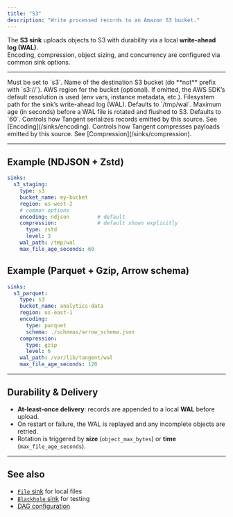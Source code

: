 ```yaml
---
title: "S3"
description: "Write processed records to an Amazon S3 bucket."
---
```


The **S3 sink** uploads objects to S3 with durability via a local **write-ahead log (WAL)**.  
Encoding, compression, object sizing, and concurrency are configured via common sink options.

---

<ParamField path="type" type="string" required>
Must be set to `s3`.
</ParamField>

<ParamField path="bucket_name" type="string" required>
Name of the destination S3 bucket (do **not** prefix with `s3://`).
</ParamField>

<ParamField path="region" type="string">
AWS region for the bucket (optional).  
If omitted, the AWS SDK’s default resolution is used (env vars, instance metadata, etc.).
</ParamField>

<ParamField path="wal_path" type="string">
Filesystem path for the sink’s write-ahead log (WAL).  
Defaults to `/tmp/wal`.
</ParamField>

<ParamField path="max_file_age_seconds" type="int">
Maximum age (in seconds) before a WAL file is rotated and flushed to S3.  
Defaults to `60`.
</ParamField>
<ParamField path="encoding" type="object">
Controls how Tangent serializes records emitted by this source. See [Encoding](/sinks/encoding).
</ParamField>

<ParamField path="compression" type="object">
Controls how Tangent compresses payloads emitted by this source. See [Compression](/sinks/compression).
</ParamField>

---

## Example (NDJSON + Zstd)

```yaml tangent.yaml icon=upload
sinks:
  s3_staging:
    type: s3
    bucket_name: my-bucket
    region: us-west-2
    # common options
    encoding: ndjson         # default
    compression:             # default shown explicitly
      type: zstd
      level: 3
    wal_path: /tmp/wal
    max_file_age_seconds: 60
```

## Example (Parquet + Gzip, Arrow schema)

```yaml tangent.yaml icon=upload
sinks:
  s3_parquet:
    type: s3
    bucket_name: analytics-data
    region: us-east-1
    encoding:
      type: parquet
      schema: ./schemas/arrow_schema.json
    compression:
      type: gzip
      level: 6
    wal_path: /var/lib/tangent/wal
    max_file_age_seconds: 120
```

---

## Durability & Delivery

* **At-least-once delivery**: records are appended to a local **WAL** before upload.
* On restart or failure, the WAL is replayed and any incomplete objects are retried.
* Rotation is triggered by **size** (`object_max_bytes`) or **time** (`max_file_age_seconds`).

---

## See also

* [`File` sink](/sinks/file) for local files
* [`Blackhole` sink](/sinks/blackhole) for testing
* [DAG configuration](/cli/tangent-yaml#dag)
